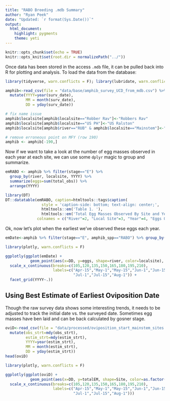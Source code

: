 ```yaml
---
title: "RABO Breeding .mdb Summary"
author: "Ryan Peek"
date: "Updated: `r format(Sys.Date())`"
output:
  html_document:
    highlight: pygments
    theme: yeti
---
```


```r
knitr::opts_chunk$set(echo = TRUE)
knitr::opts_knit$set(root.dir = normalizePath("../"))
```

Once data has been stored in the access `.mdb` file, it can be pulled back into R for plotting and analysis. To load the data from the database:

```r
library(tidyverse, warn.conflicts = F); library(lubridate, warn.conflicts = F)

amphib<-read_csv(file = "data/base/amphib_survey_UCD_from_mdb.csv") %>% 
  mutate(YYYY=year(surv_date), 
         MM = month(surv_date),
         DD = yday(surv_date))

# fix name issue
amphib$localsite[amphib$localsite=="Robber Rav"]<-"Robbers Rav"
amphib$localsite[amphib$localsite=="US PH"]<-"US Ralston"
amphib$localsite[amphib$river=="RUB" & amphib$localsite=="Mainstem"]<-"US Site"

# remove erroneous point on MFY (row 190)
amphib <- amphib[-190,]

```


Now if we want to take a look at the number of egg masses observed in each year at each site, we can use some `dplyr` magic to group and summarize.

```r

emRABO <- amphib %>% filter(stage=="E") %>% 
  group_by(river, localsite, YYYY) %>% 
  summarize(eggs=sum(total_obs)) %>% 
  arrange(YYYY)

library(DT)
DT::datatable(emRABO, caption=htmltools::tags$caption(
                style = 'caption-side: bottom; text-align: center;',
                htmltools::em('Table 1. '), 
                htmltools::em('Total Egg Masses Observed By Site and Year')),
              colnames = c("River"=2, "Local Site"=3, "Year"=4, "Eggs Obs."=5))
```

Ok, now let's plot when the earliest we've observed these eggs each year.

```r

emDate<-amphib %>% filter(stage=="E", amphib_spp=="RABO") %>% group_by(river, localsite, YYYY, DD) %>% summarize(eggs=sum(total_obs))

library(plotly, warn.conflicts = F)

ggplotly(ggplot(emDate) + 
           geom_point(aes(x=DD, y=eggs, shape=river, color=localsite), size=4.5)+
  scale_x_continuous(breaks=c(105,120,135,150,165,180,195,210), 
                     labels=c("Apr-15","May-1","May-15","Jun-1","Jun-15",
                              "Jul-1","Jul-15","Aug-1")) + 
  facet_grid(YYYY~.))
```


## Using Best Estimate of Earliest Oviposition Date

Though the raw survey data shows some interesting trends, it needs to be adjusted to track the initial date vs. the surveyed date. Sometimes egg masses have ben laid and can be back calculated by gosner stage.

```r

oviD<-read_csv(file = "data/processed/oviposition_start_mainstem_sites.csv") %>%
  mutate(obs_strt=mdy(obs_strt),
         estim_strt=mdy(estim_strt),
         YYYY=year(estim_strt), 
         MM = month(estim_strt),
         DD = yday(estim_strt))
head(oviD)

library(plotly, warn.conflicts = F)

ggplotly(ggplot(oviD) + 
           geom_point(aes(x=DD, y=totalEM, shape=Site, color=as.factor(Year)), size=4.5)+
  scale_x_continuous(breaks=c(105,120,135,150,165,180,195,210), 
                     labels=c("Apr-15","May-1","May-15","Jun-1","Jun-15",
                              "Jul-1","Jul-15","Aug-1")))
```

